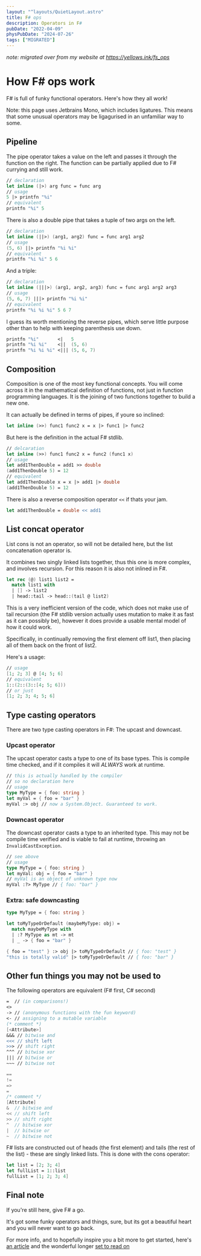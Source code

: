 ```yaml
---
layout: "^layouts/QuietLayout.astro"
title: F# ops
description: Operators in F#
pubDate: "2022-04-09"
physPubDate: "2024-07-26"
tags: ["MIGRATED"]
---
```



*note: migrated over from my website at https://yellows.ink/fs_ops*

# How F# ops work

F# is full of funky functional operators. Here's how they all work!

Note: this page uses Jetbrains Mono, which includes ligatures.
This means that some unusual operators may be ligagurised in an
unfamiliar way to some.

<LigatureComparer ops="|> ||> |||> <| <|| <||| <>" />

## Pipeline

The pipe operator takes a value on the left and passes it through
the function on the right. The function can be partially applied
due to F# currying and still work.
```fsharp
// declaration
let inline (|>) arg func = func arg
// usage
5 |> printfn "%i"
// equivalent
printfn "%i" 5
```

There is also a double pipe that takes a tuple of two args on the left.
```fsharp
// declaration
let inline (||>) (arg1, arg2) func = func arg1 arg2
// usage
(5, 6) ||> printfn "%i %i"
// equivalent
printfn "%i %i" 5 6
```

And a triple:
```fsharp
// declaration
let inline (|||>) (arg1, arg2, arg3) func = func arg1 arg2 arg3
// usage
(5, 6, 7) |||> printfn "%i %i"
// equivalent
printfn "%i %i %i" 5 6 7
```

I guess its worth mentioning the reverse pipes, which serve little
purpose other than to help with keeping parenthesis use down.
```fsharp
printfn "%i"       <|   5
printfn "%i %i"    <||  (5, 6)
printfn "%i %i %i" <||| (5, 6, 7)
```

## Composition

Composition is one of the most key functional concepts.
You will come across it in the mathematical definition of functions,
not just in function programming languages.
It is the joining of two functions together to build a new one.

It can actually be defined in terms of pipes, if youre so inclined:
```fsharp
let inline (>>) func1 func2 x = x |> func1 |> func2
```

But here is the definition in the actual F# stdlib.
```fsharp
// delcaration
let inline (>>) func1 func2 x = func2 (func1 x)
// usage
let add1ThenDouble = add1 >> double
(add1ThenDouble 5) = 12
// equivalent
let add1ThenDouble x = x |> add1 |> double
(add1ThenDouble 5) = 12
```

There is also a reverse composition operator `<<` if thats your jam.
```fsharp
let add1ThenDouble = double << add1
```

## List concat operator

List cons is not an operator, so will not be detailed here,
but the list concatenation operator is.

It combines two singly linked lists together, thus this one
is more complex, and involves recursion.
For this reason it is also not inlined in F#.

```fsharp
let rec (@) list1 list2 =
  match list1 with
  | [] -> list2
  | head::tail -> head::(tail @ list2)
```

This is a very inefficient version of the code, which does not
make use of tail recursion (the F# stdlib version actually uses
mutation to make it as fast as it can possibly be), however it does
provide a usable mental model of how it could work.

Specifically, in continually removing the first element off list1,
then placing all of them back on the front of list2.

Here's a usage:
```fsharp
// usage
[1; 2; 3] @ [4; 5; 6]
// equivalent
1::(2::(3::[4; 5; 6]))
// or just
[1; 2; 3; 4; 5; 6]
```

## Type casting operators
There are two type casting operators in F#: The upcast and downcast.

### Upcast operator

The upcast operator casts a type to one of its base types.
This is compile time checked, and if it compiles it will
*ALWAYS* work at runtime.

```fsharp
// this is actually handled by the compiler
// so no declaration here
// usage
type MyType = { foo: string }
let myVal = { foo = "bar" }
myVal :> obj // now a System.Object. Guaranteed to work.
```

### Downcast operator

The downcast operator casts a type to an inherited type.
This may not be compile time verified and is viable to fail at
runtime, throwing an `InvalidCastException`.

```fsharp
// see above
// usage
type MyType = { foo: string }
let myVal: obj = { foo = "bar" }
// myVal is an object of unknown type now
myVal :?> MyType // { foo: "bar" }
```

### Extra: safe downcasting
```fsharp
type MyType = { foo: string }

let toMyTypeOrDefault (maybeMyType: obj) =
  match maybeMyType with
  | :? MyType as mt -> mt
  | _ -> { foo = "bar" }

{ foo = "test" } :> obj |> toMyTypeOrDefault // { foo: "test" }
"this is totally valid" |> toMyTypeOrDefault // { foo: "bar" }
```

## Other fun things you may not be used to
The following operators are equivalent (F# first, C# second)
```fsharp
=  // (in comparisons!)
<>
-> // (anonymous functions with the fun keyword)
<- // assigning to a mutable variable
(* comment *)
[<Attribute>]
&&& // bitwise and
<<< // shift left
>>> // shift right
^^^ // bitwise xor
||| // bitwise or
~~~ // bitwise not
```
```csharp
==
!=
=>
=
/* comment */
[Attribute]
&  // bitwise and
<< // shift left
>> // shift right
^  // bitwise xor
|  // bitwise or
~  // bitwise not
```

F# lists are constructed out of heads (the first element)
and tails (the rest of the list) - these are singly linked lists.
This is done with the cons operator:
```fsharp
let list = [2; 3; 4]
let fullList = 1::list
fullList = [1; 2; 3; 4]
```

## Final note

If you're still here, give F# a go.

It's got some funky operators and things, sure,
but its got a beautiful heart and you will never want to go back.

For more info, and to hopefully inspire you a bit more to get
started, here's
[an article](https://fsharpforfunandprofit.com/why-use-fsharp/)
and the wonderful longer [set to read on](https://fsharpforfunandprofit.com/series/why-use-fsharp/)

